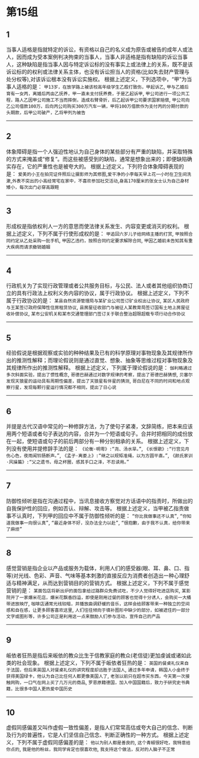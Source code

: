 # 第15组

## 1
当事人适格是指就特定的诉讼，有资格以自己的名义成为原告或被告的成年人或法人，因而成为受本案例判决拘束的当事人，当事人非适格是指有缺陷的诉讼当事人，这种缺陷是指当事人因与特定诉讼标的没有事实上或法律上的关系，既不是该诉讼标的的权利或法律关系主体，也没有诉讼担当人的资格(比如失去财产管理与处分权等),对该诉讼根本没有诉讼实施权。
根据上述定义，下列选项中，“甲”为当事人适格的是：
`甲13岁，在放学路上被该校高年级学生乙殴打致伤，甲起诉乙`,
`甲与乙婚后育有一女丙，离婚后丙由乙抚养，甲一直未支付抚养费，于是乙起诉甲`,
`甲公司进行一项公共工程，路人乙因甲公司施工不当而摔倒，造成右臂骨折，后乙起诉甲公司要求国家赔偿`,
`甲公司向乙公司借款100万，后向丙公司购买300万汽车一辆，甲将100万借款作为支付丙的分期付款的头期款，后甲公司破产，乙将甲列为被告`

------

## 2
体象障碍是指一个人强迫性地认为自己身体的某些部分有严重的缺陷，并采取特殊的方式来掩盖或“修复”。而这些被感受到的缺陷，通常是想象出来的；即便缺陷确实存在，它的严重性也是被夸大的。
根据上述定义，下列符合体象障碍表现的是：
`爱美的小王在拍完证件照后让摄影师为其修图`,`爱干净的小李每天早上花一小时在卫生间洗漱`,`外表不突出的小高经常宅在家中，不喜欢参加社交活动`,`身高170厘米的张女士认为自己身材矮小，每次出门必穿高跟鞋`

------

## 3
形成权是指依权利人一方的意思而使法律关系发生、内容变更或消灭的权利。
根据上述定义，下列不属于行使形成权的是：
`甲追回六岁儿子给网络主播的打赏`,
`甲按照合同约定从乙处采购一批手机`,
`甲因乙违约，按照合同约定要求解除合同`,
`甲因乙婚前未告知其有重大疾病而请求撤销婚姻`

------

## 4
行政机关为了实现行政管理或者公共服务目标，与公民、法人或者其他组织协商订立的具有行政法上权利义务内容的协议，属于行政协议。
根据上述定义，下列不属于行政协议的是：
`某县自然资源管理局与某矿业公司签订矿业权出让协议`,
`某区人民政府与王某签订政府保障性住房租赁协议`,
`县房屋征收部门与被征人某教育局签订国有土地上房屋征收补偿协议`,
`某市公安机关和某市交通管理部门签订关于联合整治超限超载专项行动合作协议`

------

## 5
经验假说是根据观察或实验的种种结果及已有的科学原理对事物现象及其规律所作出的推测性解释；而理论假说则是通过直觉、想象、抽象等思维过程对事物现象及其规律所作出的推测性解释。
根据上述定义，下列属于理论假说的是：
`伽利略通过多次斜面实验，提出了惯性概念`,
`哥德巴赫通过对数字规律的考察，提出了哥德巴赫猜想`,
`贝塞尔发现天狼星的运动具有周期性偏差，提出了天狼星有伴星的猜测`,
`哥白尼在不同的时间和地点观察行星，发现每颗行星运行情况都不相同，提出了日心说`

------

## 6
并提是古代汉语中常见的一种修辞方法，为了使句子紧凑，文辞简练，把本来应该用两个短语或者句子表达的内容，合并为一个短语或句子。合并时把相同的成份放在一起，使短语或句子的前后两部分有一种分别相承的关系。
根据上述定义，下列没有使用并提修辞手法的是：
`《论衡·明雩》:“尧、汤水旱。”`,
`《长恨歌》:“行宫见月伤心色，夜雨闻铃肠断声。”`,
`《孟子·离娄上》:“继之以规矩准绳，以为方圆平直。”`,
`《颜氏家训·风操篇》:“父之遗书，母之杯圈，感其手口之泽，不忍读用。”`

------

## 7
防御性倾听是指在沟通过程中，当讯息接收方察觉对方话语中的指责时，所做出的自我保护性的回应，例如否认、辩解、攻击等。
根据上述定义，当甲被乙指责做事不认真时，下列甲的回应中不属于防御性倾听的是：
`“你比我做事还不认真”`,
`“你知道我做事一向很认真”`,
`“最近身体不好，没办法全力以赴”`,
`“很抱歉，由于我不认真，给你带来了麻烦”`

------

## 8
感觉营销是指企业以产品或服务为载体，利用人们的感受器(眼、耳、鼻、口、指等)对光线、色彩、声音、气味等基本刺激的直接反应为消费者创造出一种心理舒适与精神满足，从而达到营销目的的营销方式。
根据上述定义，下列不属于感觉营销的是：
`某面包店将新出炉的面包拿给过路群众免费试吃，不少人觉得好吃进店购买`,
`某影院开了一家爆米花店，爆米花飘香四溢，即使是刚用过餐的顾客也觉得十分诱人，会购买一大桶带进放映厅`,
`咖啡店通常光线较暗，并播放曲调舒缓的音乐，这样会给顾客带来一种独立的空间感和自在感，让更多顾客喜欢这里`,
`人们往往倾向于填补图形中缺少的部分，如被遮住的一部分文字或图形等，许多公司正是利用这一点来鼓励人们参与活动，宣传自己的产品`

------

## 9
皈依者狂热是指后来皈依的教众比生于信教家庭的教众(老信徒)更加虔诚或诸如此类的社会现象。
根据上述定义，下列不属于皈依者狂热的是：
`英国的餐桌礼仪来自于法国，但后来英国人对餐桌礼仪的讲究程度却远胜于法国人`,
`通过多年申请，韩国人小金终于获得美国绿卡，他认为自己比任何人都更像美国人了`,
`老张以前只在超市买东西，今天第一次接触网购，一口气在网上买了几万元的商品`,
`罗恩原籍德国，加入中国国籍后，致力于研究史书典籍，比很多中国人更热爱中国历史`

------

## 10
虚假同感偏差又叫作虚假一致性偏差，是指人们常常高估或夸大自己的信念、判断及行为的普遍性，它是人们坚信自己信念、判断正确性的一种方式。
根据上述定义，下列不属于虚假同感偏差的是：
`他以为别人都是善良的`,
`这个青椒很好吃，我特意给你点的`,
`我是他的粉丝，我同学肯定也很喜欢他`,
`我支持这个做法，反对的人脑子不正常`
